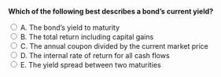 ::: {.question-block}

<form onsubmit="event.preventDefault(); checkAnswer('module6_mcq_q46')" data-correct-answer="C">
<strong style="display: block;">Which of the following best describes a bond’s current yield?</strong>

<label><input type="radio" name="module6_mcq_q46" value="A"> A. The bond’s yield to maturity</label><br>
<label><input type="radio" name="module6_mcq_q46" value="B"> B. The total return including capital gains</label><br>
<label><input type="radio" name="module6_mcq_q46" value="C"> C. The annual coupon divided by the current market price</label><br>
<label><input type="radio" name="module6_mcq_q46" value="D"> D. The internal rate of return for all cash flows</label><br>
<label><input type="radio" name="module6_mcq_q46" value="E"> E. The yield spread between two maturities</label><br>
</form>

<div id="feedback-module6_mcq_q46" class="feedback" style="display:none;">
✅ Correct: C. Current yield measures annual income relative to market price, ignoring capital gains.
</div>

:::
